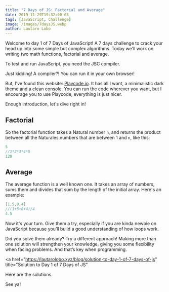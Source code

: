 ```yaml
---
title: "7 Days of JS: Factorial and Average"
date: 2019-11-29T19:32:00-03
tags: [JavaScript, Challenge]
image: /images/7daysJS.webp
author: Lautaro Lobo
---
```


Welcome to day 1 of 7 Days of JavaScript! A 7 days challenge to crack your head up into some simple but complex algorithms. Today we'll work on writing two math functions, factorial and average.

To test and run JavaScript, you need the JSC compiler.

Just kidding! A compiler?! You can run it in your own browser!

But, I've found this website: <a href="https://playcode.io/" target="_blank">Playcode.io</a>. It has all I want, a minimalistic dark theme and a clean console. You can run the code wherever you want, but I encourage you to use Playcode, everything is just nicer.

Enough introduction, let's dive right in!

## Factorial

So the factorial function takes a Natural number `n`, and returns the product between all the Naturales numbers that are between 1 and `n`, like this:

```java
5
//1*2*3*4*5
120
```

## Average

The average function is a well known one. It takes an array of numbers, sums them and divides that sum by the length of the initial array. Here's an example:

```java
[1,5,8,4]
//(1+5+8+4)/4
4.5
```

Now it's your turn. Give them a try, especially if you are kinda newbie on JavaScript because you’ll build a good understanding of how loops work.

Did you solve them already? Try a different approach! Making more than one solution will strengthen your knowledge, giving you some flexibility when facing problems. And that’s key when programming.

<a
  href="https://lautarolobo.xyz/blog/solution-to-day-1-of-7-days-of-js"
  title="Solution to Day 1 of 7 Days of JS"
>
  Here
</a> are the solutions.

See ya!

<script type="application/ld+json">
\{
 "@context": "https://schema.org", 
 "@type": "BlogPosting",
 "url": "https://lautarolobo.xyz/blog/7-days-of-js-factorial-and-average",
 "mainEntityOfPage": "https://lautarolobo.xyz/blog/7-days-of-js-factorial-and-average",
 "headline": "7 Days of JS: Factorial and Average",
 "alternativeHeadline": "7 Days of JavaScript Challenge: Day 1",
 "genre": "JavaScript", 
 "keywords": [
  "challenge", 
  "javascript", 
  "computer science", 
  "programming" 
],  
 "wordcount": "204",
 "datePublished": "2019-11-29",
 "dateCreated": "2019-11-29",
 "dateModified": "2024-06-25",
 "description": "A 7 days challenge to make you a better JavaScript programmer",
 "isFamilyFriendly": "true",
 "image": "https://lautarolobo.xyz/images/7daysJS-7f7d8328.webp",
 "publisher": \{
  "@type": "Organization",
  "name": "Lautaro Jordan Lobo Ravarotto",
  "url": "https://lautarolobo.xyz",
  "logo": \{  
   "@type": "ImageObject",
   "author": "Lautaro Jordan Lobo Ravarotto",
   "url": "https://imgsafe.org/image/5709e8ceba.png"
   }
  },
 "author": \{
  "@type": "Person",
  "name": "Lautaro Jordan Lobo Ravarotto",
  "url": "https://lautarolobo.xyz",
  "email": "contact@lautarolobo.xyz",
  "birthDate": "2000-04-12",
  "gender": "male",
  "nationality": "Argentina",
  "alumniOf": \{
   "@type": "CollegeOrUniversity",
   "legalName": "National University of Córdoba",
   "sameAs": "https://en.wikipedia.org/wiki/National_University_of_C%C3%B3rdoba",
   "location": \{
    "@type": "Place",
    "sameAs": "http://unc.edu.ar",
    "name": "National University of Córdoba",
    "address": \{
      "@type": "PostalAddress",
      "streetAddress": "Av. Haya de la Torre s/n",
      "addressCountry": "Argentina",
      "addressLocality": "Córdoba",
      "postalCode": "5000" 
      }
     }
    }
   },
 "creator": \{
  "@type": "Person",
  "name": "Lautaro Jordan Lobo Ravarotto",
  "url": "https://lautarolobo.xyz",
  "email": "contact@lautarolobo.xyz",
  "birthDate": "2000-04-12",
  "gender": "male",
  "nationality": "Argentina",
  "alumniOf": \{
   "@type": "CollegeOrUniversity",
   "legalName": "National University of Córdoba",
   "sameAs": "https://en.wikipedia.org/wiki/National_University_of_C%C3%B3rdoba",
   "location": \{
    "@type": "Place",
    "sameAs": "http://unc.edu.ar",
    "name": "National University of Córdoba",
    "address": \{
      "@type": "PostalAddress",
      "streetAddress": "Av. Haya de la Torre s/n",
      "addressCountry": "Argentina",
      "addressLocality": "Córdoba",
      "postalCode": "5000" 
      }
     }
    }   
   }
  }
 }
},
</script>
